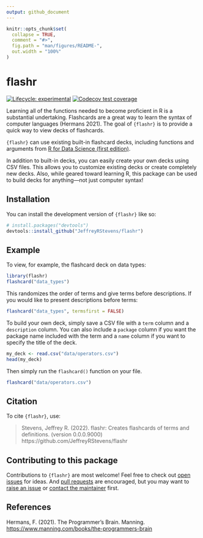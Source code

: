 ```yaml
---
output: github_document
---
```


<!-- README.md is generated from README.Rmd. Please edit that file -->

```r
knitr::opts_chunk$set(
  collapse = TRUE,
  comment = "#>",
  fig.path = "man/figures/README-",
  out.width = "100%"
)
```

# flashr

<!-- badges: start -->
[![Lifecycle: experimental](https://img.shields.io/badge/lifecycle-experimental-orange.svg)](https://lifecycle.r-lib.org/articles/stages.html#experimental)
[![Codecov test coverage](https://codecov.io/gh/JeffreyRStevens/flashr/branch/main/graph/badge.svg)](https://app.codecov.io/gh/JeffreyRStevens/flashr?branch=main)
<!-- badges: end -->

Learning all of the functions needed to become proficient in R is a substantial undertaking. Flashcards are a great way to learn the syntax of computer languages (Hermans 2021). The goal of `{flashr}` is to provide a quick way to view decks of flashcards. 

`{flashr}` can use existing built-in flashcard decks, including functions and arguments from [R for Data Science (first edition)](https://r4ds.had.co.nz/). <!--The aim is to include decks from [R for Data Science (second edition)](https://r4ds.hadley.nz) when it is complete.-->

In addition to built-in decks, you can easily create your own decks using CSV files. This allows you to customize existing decks or create completely new decks. Also, while geared toward learning R, this package can be used to build decks for anything---not just computer syntax!

## Installation

You can install the development version of `{flashr}` like so:

```r
# install.packages("devtools")
devtools::install_github("JeffreyRStevens/flashr")
```

## Example

To view, for example, the flashcard deck on data types:

```r
library(flashr)
flashcard("data_types")
```

This randomizes the order of terms and give terms before descriptions. If you would like to present descriptions before terms:

```r
flashcard("data_types", termsfirst = FALSE)
```

To build your own deck, simply save a CSV file with a `term` column and a `description` column. You can also include a `package` column if you want the package name included with the term and a `name` column if you want to specify the title of the deck.

```r
my_deck <- read.csv("data/operators.csv")
head(my_deck)
```

Then simply run the `flashcard()` function on your file.

```r
flashcard("data/operators.csv")
```


## Citation

To cite `{flashr}`, use:

> Stevens, Jeffrey R. (2022). flashr: Creates flashcards of terms and definitions. (version 0.0.0.9000) https://github.com/JeffreyRStevens/flashr

## Contributing to this package

Contributions to `{flashr}` are most welcome! Feel free to check out [open issues](https://github.com/JeffreyRStevens/flashr/issues) for ideas. And [pull requests](https://github.com/JeffreyRStevens/flashr/pulls) are encouraged, but you may want to [raise an issue](https://github.com/JeffreyRStevens/flashr/issues) or [contact the maintainer](mailto:jeffrey.r.stevens@protonmail.com) first.

## References

Hermans, F. (2021). The Programmer’s Brain. Manning. [https://www.manning.com/books/the-programmers-brain](https://www.manning.com/books/the-programmers-brain)

